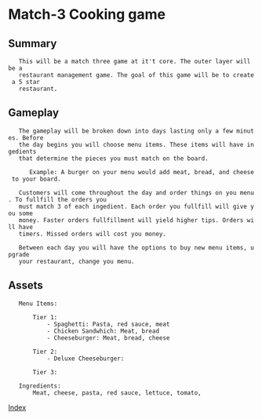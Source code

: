 
= Match-3 Cooking game = 

== Summary ==

    This will be a match three game at it't core. The outer layer will be a
    restaurant management game. The goal of this game will be to create a 5 star
    restaurant.



== Gameplay ==

    The gameplay will be broken down into days lasting only a few minutes. Before
    the day begins you will choose menu items. These items will have ingedients
    that determine the pieces you must match on the board. 

       Example: A burger on your menu would add meat, bread, and cheese to your board. 
       
    Customers will come throughout the day and order things on you menu. To fullfill the orders you
    must match 3 of each ingedient. Each order you fullfill will give you some
    money. Faster orders fullfillment will yield higher tips. Orders will have
    timers. Missed orders will cost you money.

    Between each day you will have the options to buy new menu items, upgrade
    your restaurant, change you menu.



== Assets ==

    Menu Items:
        
        Tier 1:
            - Spaghetti: Pasta, red sauce, meat
            - Chicken Sandwhich: Meat, bread
            - Cheeseburger: Meat, bread, cheese

        Tier 2:
            - Deluxe Cheeseburger: 

        Tier 3:


    Ingredients:
        Meat, cheese, pasta, red sauce, lettuce, tomato,   

      
    
[[../../index|Index]]
